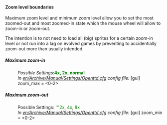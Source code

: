 ====Zoom level boundaries====
{{en/Feature|1.2|float=right|text=(since 1.2.0)}}
Maximum zoom level and minimum zoom level allow you to set the most zoomed-out and most zoomed-in state which the mouse wheel will allow to zoom-in or zoom-out.

The intention is to not need to load all (big) sprites for a certain zoom-in level or not run into a lag on evolved games by preventing to accidentially zoom-out more than usually intended.


=====Maximum zoom-in=====
:''Possible Settings'':<span style="color:green">'''4x, 2x, normal'''</span>
:''In [[en/Archive/Manual/Settings/Openttd.cfg]] config file:'' [gui] zoom_max = <0-2>

=====Maximum zoom-out=====
:Possible Settings: <span style="color:green">'''2x, 4x, 8x</span>
:''In [[en/Archive/Manual/Settings/Openttd.cfg]] config file:'' [gui] zoom_min = <0-2>
{{en/-}}